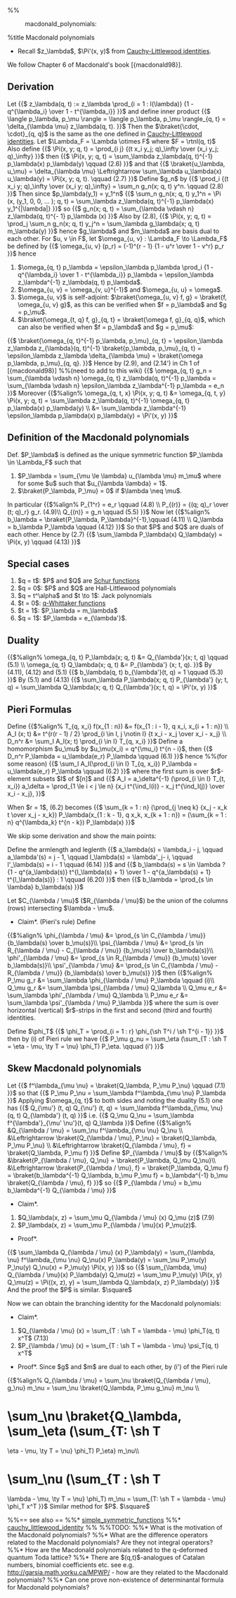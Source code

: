 %%<!-- -*- mode: text; -*- -->
:macdonald_polynomials:

%title Macdonald polynomials

* Recall $z_\lambda$, $\Pi'(x, y)$ from [[cauchy_littlewood_identity|Cauchy-Littlewood identities]].

We follow Chapter 6 of Macdonald's book [{macdonald98}].
== Derivation ==
Let
{{$
z_\lambda(q, t) := z_\lambda \prod_{i = 1 : l(\lambda)} {1 - q^{\lambda_i} \over 1 - t^{\lambda_i}}
}}$
and define inner product
{{$
\langle p_\lambda, p_\mu \rangle = \langle p_\lambda, p_\mu \rangle_{q, t} = \delta_{\lambda \mu} z_\lambda(q, t).
}}$
Then the $\braket{\cdot, \cdot}_{q, q}$ is the same as the one defined in [[cauchy_littlewood_identity|Cauchy-Littlewood identities]].
Let $\Lambda_F = \Lambda \otimes F$ where $F = \rtnl(q, t)$
Also define
{{$
\Pi(x, y; q, t) = \prod_{i j} {(t x_i y_j; q)_\infty \over (x_i y_j; q)_\infty}
}}$
then
{{$
\Pi(x, y; q, t) = \sum_\lambda z_\lambda(q, t)^{-1} p_\lambda(x) p_\lambda(y) \qquad (2.6)
}}$
and that
{{$
\braket{u_\lambda, u_\mu} = \delta_{\lambda \mu} \Leftrightarrow \sum_\lambda u_\lambda(x) u_\lambda(y) = \Pi(x, y; q, t). \qquad (2.7)
}}$
Define $g_n$ by
{{$
\prod_i {(t x_i y; q)_\infty \over (x_i y; q)_\infty} = \sum_n g_n(x; q, t) y^n. \qquad (2.8)
}}$
Then since $p_\lambda(y_1) = y_1^n$
{{$
\sum_n g_n(x; q, t) y_1^n = \Pi (x, (y_1, 0, 0, ... ); q, t) = \sum_\lambda z_\lambda(q, t)^{-1} p_\lambda(x) y_1^{|\lambda|}
}}$
so
{{$
g_n(x; q, t) = \sum_{\lambda \vdash n} z_\lambda(q, t)^{- 1} p_\lambda (x)
}}$
Also by (2.8),
{{$
\Pi(x, y; q, t) = \prod_j \sum_n g_n(x; q, t) y_j^n = \sum_\lambda g_\lambda(x; q, t) m_\lambda(y)
}}$
hence $g_\lambda$ and $m_\lambda$ are basis dual to each other.
For $u, v \in F$, let $\omega_{u, v} : \Lambda_F \to \Lambda_F$ be defined by
{{$
\omega_{u, v} (p_r) = (-1)^{r - 1} {1 - u^r \over 1 - v^r} p_r
}}$
hence
# $\omega_{q, t} p_\lambda = \epsilon_\lambda p_\lambda \prod_i {1 - q^{\lambda_i} \over 1 - t^{\lambda_i}} p_\lambda = \epsilon_\lambda z_\lambda^{-1} z_\lambda(q, t) p_\lambda$.
# $\omega_{u, v} = \omega_{v, u}^{-1}$ and $\omega_{u, u} = \omega$.
# $\omega_{u, v}$ is self-adjoint: $\braket{\omega_{u, v} f, g} = \braket{f, \omega_{u, v} g}$, as this can be verified when $f = p_\lambda$ and $g = p_\mu$.
# $\braket{\omega_{t, q} f, g}_{q, t} = \braket{\omega f, g}_{q, q}$, which can also be verified when $f = p_\lambda$ and $g = p_\mu$:
{{$
\braket{\omega_{q, t}^{-1} p_\lambda, p_\mu}_{q, t} = \epsilon_\lambda z_\lambda z_{\lambda}(q, t)^{-1} \braket{p_\lambda, p_\mu}_{q, t} = \epsilon_\lambda z_\lambda \delta_{\lambda \mu} = \braket{\omega p_\lambda, p_\mu}_{q, q}.
}}$
Hence by (2.9), and (2.14') in Ch 1 of [{macdonald98}] 
%%(need to add to this wiki)
{{$
\omega_{q, t} g_n = \sum_{\lambda \vdash n} \omega_{q, t} z_\lambda(q, t)^{-1} p_\lambda = \sum_{\lambda \vdash n} \epsilon_\lambda z_\lambda^{-1} p_\lambda = e_n
}}$
Moreover
{{$%align%
\omega_{q, t, x} \Pi(x, y; q, t) &= \omega_{q, t, y} \Pi(x, y; q, t) = \sum_\lambda z_\lambda(q, t)^{-1} \omega_{q, t} p_\lambda(x) p_\lambda(y) \\
&= \sum_\lambda z_\lambda^{-1} \epsilon_\lambda p_\lambda(x) p_\lambda(y) = \Pi'(x, y)
}}$
== Definition of the Macdonald polynomials ==
Def. $P_\lambda$ is defined as the unique symmetric function $P_\lambda \in \Lambda_F$ such that
# $P_\lambda = \sum_{\mu \le \lambda} u_{\lambda \mu} m_\mu$ where for some $u$ such that $u_{\lambda \lambda} = 1$.
# $\braket{P_\lambda, P_\mu} = 0$ if $\lambda \neq \mu$.
In particular
{{$%align%
P_{1^r} = e_r \qquad (4.8) \\
P_{(r)} = {(q; q)_r \over (t; q)_r} g_r. (4.9)\\
Q_{(n)} = g_n \qquad (5.5)
}}$
Now let
{{$%align%
b_\lambda = \braket{P_\lambda, P_\lambda}^{-1},\qquad (4.11) \\
Q_\lambda = b_\lambda P_\lambda \qquad (4.12)
}}$
So that $P$ and $Q$ are duals of each other. Hence by (2.7)
{{$
\sum_\lambda P_\lambda(x) Q_\lambda(y) = \Pi(x, y) \qquad (4.13)
}}$

== Special cases ==
# $q = t$: $P$ and $Q$ are [[schur_function|Schur functions]]
# $q = 0$: $P$ and $Q$ are Hall-Littlewood polynomials
# $q = t^\alpha$ and $t \to 1$: Jack polynomials
# $t = 0$: [[q_whittaker_functions|q-Whittaker functions]]
# $t = 1$: $P_\lambda = m_\lambda$
# $q = 1$: $P_\lambda = e_{\lambda'}$.

== Duality ==
{{$%align%
\omega_{q, t} P_\lambda(x; q, t) &= Q_{\lambda'}(x; t, q) \qquad (5.1) \\
\omega_{q, t} Q_\lambda(x; q, t) &= P_{\lambda'} (x; t, q).
}}$
By (4.11), (4.12) and (5.1)
{{$
b_\lambda(q, t) b_{\lambda'}(t, q) = 1 \qquad (5.3)
}}$
By (5.1) and (4.13)
{{$
\sum_\lambda P_\lambda(x; q, t) P_{\lambda'} (y; t, q) = \sum_\lambda Q_\lambda(x; q, t) Q_{\lambda'}(x; t, q) = \Pi'(x, y)
}}$
== Pieri Formulas ==
Define 
{{$%align%
T_{q, x_i} f(x_{1 : n}) &= f(x_{1 : i - 1}, q x_i, x_{i + 1 : n}) \\
A_I (x; t) &= t^{r(r - 1) / 2} \prod_{i \in I, j \notin I} {t x_i - x_j \over x_i - x_j} \\
D_n^r &= \sum_I A_I(x; t) \prod_{i \in I} T_{q, x_i}
}}$
Define a homomorphism $u_\mu$ by $u_\mu(x_i) = q^{\mu_i} t^{n - i}$, then
{{$
D_n^r P_\lambda = u_\lambda(e_r) P_\lambda \qquad (6.1)
}}$
hence 
%%(for some reason)
{{$
\sum_I A_I(\prod_{i \in I} T_{q, x_i}) P_\lambda = u_\lambda(e_r) P_\lambda \qquad (6.2)
}}$
where the first sum is over $r$-element subsets $I$ of $[n]$ and
{{$
A_I = a_\delta^{-1} (\prod_{i \in I} T_{t, x_i}) a_\delta = \prod_{1 \le i < j \le n} {x_i t^{\ind_I(i)} - x_j t^{\ind_I(j)} \over x_i - x_j},
}}$

When $r = 1$, (6.2) becomes
{{$
\sum_{k = 1 : n} (\prod_{j \neq k} {x_j - x_k t \over x_j - x_k}) P_\lambda(x_{1 : k - 1}, q x_k, x_{k + 1 : n}) = (\sum_{k = 1 : n} q^{\lambda_k} t^{n - k}) P_\lambda(x)
}}$

We skip some derivation and show the main points:

Define the armlength and leglenth
{{$
a_\lambda(s) = \lambda_i - j, \qquad a_\lambda'(s) = j - 1, \qquad l_\lambda(s) = \lambda'_j- i, \qquad l'_\lambda(s) = i - 1 \qquad (6.14)
}}$
and
{{$
b_\lambda(s) = s \in \lambda ? {1 - q^{a_\lambda(s)} t^{l_\lambda(s) + 1} \over 1 - q^{a_\lambda(s) + 1} t^{l_\lambda(s)}} : 1 \qquad (6.20)
}}$
then
{{$
b_\lambda = \prod_{s \in \lambda} b_\lambda(s)
}}$

Let $C_{\lambda / \mu}$ ($R_{\lambda / \mu}$) be the union of the columns (rows) intersecting $\lambda - \mu$.

*Claim*. (Pieri's rule) Define
{{$%align%
\phi_{\lambda / \mu} &= \prod_{s \in C_{\lambda / \mu}} {b_\lambda(s) \over b_\mu(s)}\\
\psi_{\lambda / \mu} &= \prod_{s \in R_{\lambda / \mu} - C_{\lambda / \mu}} {b_\mu(s) \over b_\lambda(s)}\\
\phi'_{\lambda / \mu} &= \prod_{s \in R_{\lambda / \mu}} {b_\mu(s) \over b_\lambda(s)}\\
\psi'_{\lambda / \mu} &= \prod_{s \in C_{\lambda / \mu} - R_{\lambda / \mu}} {b_\lambda(s) \over b_\mu(s)}
}}$
then
{{$%align%
P_\mu g_r &= \sum_\lambda \phi_{\lambda / \mu} P_\lambda \qquad (i)\\
Q_\mu g_r &= \sum_\lambda \psi_{\lambda / \mu} Q_\lambda \\
Q_\mu e_r &= \sum_\lambda \phi'_{\lambda / \mu} Q_\lambda \\
P_\mu e_r &= \sum_\lambda \psi'_{\lambda / \mu} P_\lambda
}}$
where the sum is over horizontal (vertical) $r$-strips in the first and second (third and fourth) identities.

Define $\phi_T$
{{$
\phi_T = \prod_{i = 1 : r} \phi_{\sh T^i / \sh T^{i - 1}} 
}}$
then by (i) of Pieri rule we have
{{$
P_\mu g_nu = \sum_\eta (\sum_{T : \sh T = \eta - \mu, \ty T = \nu} \phi_T) P_\eta. \qquad (i')
}}$
== Skew Macdonald polynomials ==
Let
{{$
f^\lambda_{\mu \nu} = \braket{Q_\lambda, P_\mu P_\nu} \qquad (7.1)
}}$
so that
{{$
P_\mu P_\nu = \sum_\lambda f^\lambda_{\mu \nu} P_\lambda
}}$
Applying $\omega_{q, t}$ to both sides and noting the duality (5.1) one has
{{$
Q_{\mu'} (t, q) Q_{\nu'} (t, q) = \sum_\lambda f^\lambda_{\mu, \nu}(q, t) Q_{\lambda'} (t, q)
}}$
i.e.
{{$
Q_\mu Q_\nu = \sum_\lambda f^{\lambda'}_{\mu' \nu'}(t, q) Q_\lambda
}}$
Define
{{$%align%
&Q_{\lambda / \mu} = \sum_\nu f^\lambda_{\mu \nu} Q_\nu \\
&\Leftrightarrow \braket{Q_{\lambda / \mu}, P_\nu} = \braket{Q_\lambda, P_\mu P_\nu} \\
&\Leftrightarrow \braket{Q_{\lambda / \mu}, f} = \braket{Q_\lambda, P_\mu f}
}}$
Define $P_{\lambda / \mu}$ by
{{$%align%
&\braket{P_{\lambda / \mu}, Q_\nu} = \braket{P_\lambda, Q_\mu Q_\nu}\\
&\Leftrightarrow \braket{P_{\lambda / \mu}, f} = \braket{P_\lambda, Q_\mu f} = \braket{b_\lambda^{-1} Q_\lambda, b_\mu P_\mu f} = b_\lambda^{-1} b_\mu \braket{Q_{\lambda / \mu}, f}
}}$
so
{{$
P_{\lambda / \mu} = b_\mu b_\lambda^{-1} Q_{\lambda / \mu}
}}$
*Claim*.
# $Q_\lambda(x, z) = \sum_\mu Q_{\lambda / \mu} (x) Q_\mu (z)$  (7.9)
# $P_\lambda(x, z) = \sum_\mu P_{\lambda / \mu}(x) P_\mu(z)$.

*Proof*.
{{$
\sum_\lambda Q_{\lambda / \mu} (x) P_\lambda(y) = \sum_{\lambda, \nu} f^\lambda_{\mu \nu} Q_\nu(x) P_\lambda(y) = \sum_\nu P_\mu(y) P_\nu(y) Q_\nu(x) = P_\mu(y) \Pi(x, y)
}}$
so
{{$
\sum_{\lambda, \mu} Q_{\lambda / \mu}(x) P_\lambda(y) Q_\mu(z) = \sum_\mu P_\mu(y) \Pi(x, y) Q_\mu(z) = \Pi((x, z), y) = \sum_\lambda Q_\lambda(x, z) P_\lambda(y)
}}$
And the proof the $P$ is similar.  
$\square$

Now we can obtain the branching identity for the Macdonald polynomials:

*Claim*.
# $Q_{\lambda / \mu} (x) = \sum_{T : \sh T = \lambda - \mu} \phi_T(q, t) x^T$ (7.13)
# $P_{\lambda / \mu} (x) = \sum_{T : \sh T = \lambda - \mu} \psi_T(q, t) x^T$
*Proof*. Since $g$ and $m$ are dual to each other, by (i') of the Pieri rule 
{{$%align%
Q_{\lambda / \mu} = \sum_\nu \braket{Q_{\lambda / \mu}, g_\nu} m_\nu  = \sum_\nu \braket{Q_\lambda, P_\mu g_\nu} m_\nu \\
= \sum_\nu \braket{Q_\lambda, \sum_\eta (\sum_{T: \sh T = \eta - \mu, \ty T = \nu} \phi_T) P_\eta} m_\nu\\
= \sum_\nu (\sum_{T : \sh T = \lambda - \mu, \ty T = \nu} \phi_T) m_\nu = \sum_{T: \sh T = \lambda - \mu} \phi_T x^T
}}$
Similar method for $P$. $\square$

%%== see also ==
%%* [[simple_symmetric_functions]]
%%* [[cauchy_littlewood_identity]]
%%
%%TODO:
%%* What is the motivation of the Macdonald polynomials?
%%* What are the difference operators related to the Macdonald polynomials? Are they not integral operators?
%%* How are the Macdonald polynomials related to the q-deformed quantum Toda lattice?
%%* There are $(q,t)$-analogues of Catalan numbers, binomial coefficients etc. see e.g. http://garsia.math.yorku.ca/MPWP/ - how are they related to the Macdonald polynomials?
%%* Can one prove non-existence of determinantal formula for Macdonald polynomials?
